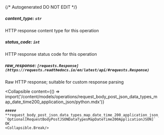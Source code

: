 {/* Autogenerated DO NOT EDIT  */}

##### **content_type:** `str`
HTTP response content type for this operation

##### **status_code:** `int`
HTTP response status code for this operation

##### **raw_response:** `[requests.Response](https://requests.readthedocs.io/en/latest/api/#requests.Response)`
Raw HTTP response; suitable for custom response parsing

<Collapsible
    content={() => import('/content/models/operations/request_body_post_json_data_types_map_date_time200_application_json/python.mdx')}
>
    ##### **request_body_post_json_data_types_map_date_time_200_application_json_object:** `Optional[RequestBodyPostJSONDataTypesMapDateTime200ApplicationJSON]`
    OK
    <Collapsible.Break/>
</Collapsible>

